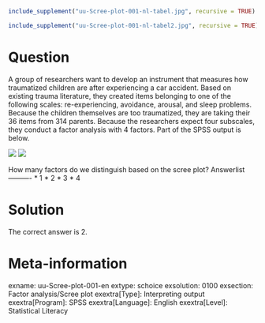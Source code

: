 ```r
include_supplement("uu-Scree-plot-001-nl-tabel.jpg", recursive = TRUE)
```

```r
include_supplement("uu-Scree-plot-001-nl-tabel2.jpg", recursive = TRUE)
```


Question
========
  
A group of researchers want to develop an instrument that measures how traumatized children are after experiencing a car accident. Based on existing trauma literature, they created items belonging to one of the following scales: re-experiencing, avoidance, arousal, and sleep problems. Because the children themselves are too traumatized, they are taking their 36 items from 314 parents.  Because the researchers expect four subscales, they conduct a factor analysis with 4 factors. Part of the SPSS output is below.

![](uu-Scree-plot-001-nl-tabel.jpg)
![](uu-Scree-plot-001-nl-tabel2.jpg)

How many factors do we distinguish based on the scree plot? 
Answerlist
----------
* 1
* 2
* 3
* 4

Solution
========
  
The correct answer is 2.

Meta-information
================
exname: uu-Scree-plot-001-en
extype: schoice
exsolution: 0100
exsection: Factor analysis/Scree plot
exextra[Type]: Interpreting output
exextra[Program]: SPSS
exextra[Language]: English
exextra[Level]: Statistical Literacy

